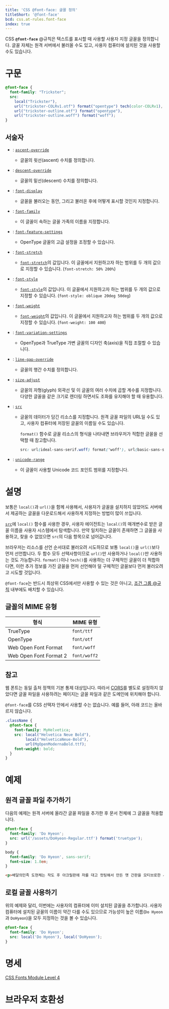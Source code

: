 ```yaml
---
title: 'CSS @font-face: 글꼴 정의'
titleShort: '@font-face'
bcd: css.at-rules.font-face
index: true
---
```


CSS **`@font-face`** @규칙은 텍스트를 표시할 때 사용할 사용자 지정 글꼴을 정의합니다. 글꼴 자체는 원격 서버에서 불러올 수도 있고, 사용자 컴퓨터에 설치된 것을 사용할 수도 있습니다.

# 구문

```css
@font-face {
  font-family: "Trickster";
  src:
    local("Trickster"),
    url("trickster-COLRv1.otf") format("opentype") tech(color-COLRv1),
    url("trickster-outline.otf") format("opentype"),
    url("trickster-outline.woff") format("woff");
}
```

## 서술자

- : [`ascent-override`]
  - 글꼴의 윗선(ascent) 수치를 정의합니다.
- : [`descent-override`]
  - 글꼴의 밑선(descent) 수치를 정의합니다.
- : [`font-display`]
  - 글꼴을 불러오는 동안, 그리고 불러온 후에 어떻게 표시할 것인지 지정합니다.
- : [`font-family`]
  - 이 글꼴이 속하는 글꼴 가족의 이름을 지정합니다.
- : [`font-feature-settings`]
  - OpenType 글꼴의 고급 설정을 조정할 수 있습니다.
- : [`font-stretch`]
  - [`font-stretch`][`font-stretch` 속성]의 값입니다. 이 글꼴에서 지원하고자 하는 범위를 두 개의 값으로 지정할 수 있습니다. (`font-stretch: 50% 200%`)
- : [`font-style`]
  - [`font-style`][`font-style` 속성]의 값입니다. 이 글꼴에서 지원하고자 하는 범위를 두 개의 값으로 지정할 수 있습니다. (`font-style: oblique 20deg 50deg`)
- : [`font-weight`]
  - [`font-weight`][`font-weight` 속성]의 값입니다. 이 글꼴에서 지원하고자 하는 범위를 두 개의 값으로 지정할 수 있습니다. (`font-weight: 100 400`)
- : [`font-variation-settings`]
  - OpenType과 TrueType 가변 글꼴의 디자인 축(axis)을 직접 조절할 수 있습니다.
- : [`line-gap-override`]
  - 글꼴의 행간 수치를 정의합니다.
- : [`size-adjust`]
  - 글꼴의 자형(glyph) 외곽선 및 이 글꼴의 여러 수치에 곱할 계수를 지정합니다. 다양한 글꼴을 같은 크기로 렌더링 하면서도 조화를 유지해야 할 때 유용합니다.
- : [`src`]

  - 글꼴의 데이터가 담긴 리소스를 지정합니다. 원격 글꼴 파일의 URL일 수도 있고, 사용자 컴퓨터에 저장된 글꼴의 이름일 수도 있습니다.

    `format()` 함수로 글꼴 리소스의 형식을 나타내면 브라우저가 적합한 글꼴을 선택할 때 참고합니다.

    ```css
    src: url(ideal-sans-serif.woff) format('woff'), url(basic-sans-serif.ttf) format('truetype');
    ```

- : [`unicode-range`]
  - 이 글꼴이 사용할 Unicode 코드 포인트 범위를 지정합니다.

# 설명

보통은 `local()`과 `url()`을 함께 사용해서, 사용자가 글꼴을 설치하지 않았어도 서버에서 제공하는 글꼴을 다운로드해서 사용하게 지정하는 방법이 많이 쓰입니다.

[`src`](#term-src)에 `local()` 함수를 사용한 경우, 사용자 에이전트는 `local()`의 매개변수로 받은 글꼴 이름을 사용자 시스템에서 탐색합니다. 만약 일치하는 글꼴이 존재하면 그 글꼴을 사용하고, 찾을 수 없었으면 `src`의 다음 항목으로 넘어갑니다.

브라우저는 리소스를 선언 순서대로 불러오려 시도하므로 보통 `local()`을 `url()`보다 먼저 선언합니다. 두 함수 모두 선택사항이므로 `url()`만 사용하거나 `local()`만 사용하는 것도 가능합니다. `format()`이나 `tech()`를 사용하는 더 구체적인 글꼴이 더 적합하다면, 이런 추가 정보를 가진 글꼴을 먼저 선언해야 덜 구체적인 글꼴보다 먼저 불러오려고 시도할 것입니다.

`@font-face`는 반드시 최상위 CSS에서만 사용할 수 있는 것은 아니고, [조건 그룹 @규칙](https://developer.mozilla.org/en-US/docs/Web/CSS/At-rule#conditional_group_rules) 내부에도 배치할 수 있습니다.

## 글꼴의 MIME 유형

| 형식                   | MIME 유형    |
| ---------------------- | ------------ |
| TrueType               | `font/ttf`   |
| OpenType               | `font/otf`   |
| Web Open Font Format   | `font/woff`  |
| Web Open Font Format 2 | `font/woff2` |

## 참고

웹 폰트는 동일 출처 정책의 기본 통제 대상입니다. 따라서 [CORS](https://developer.mozilla.org/en-US/docs/Web/HTTP/CORS)를 별도로 설정하지 않았다면 글꼴 파일을 사용하려는 페이지는 글꼴 파일과 같은 도메인에 위치해야 합니다.

`@font-face`를 CSS 선택자 안에서 사용할 수는 없습니다. 예를 들어, 아래 코드는 올바르지 않습니다.

```css variant=bad
.className {
  @font-face {
    font-family: MyHelvetica;
    src: local("Helvetica Neue Bold"),
         local("HelveticaNeue-Bold"),
         url(MgOpenModernaBold.ttf);
    font-weight: bold;
  }
}
```

# 예제

## 원격 글꼴 파일 추가하기

다음의 예제는 원격 서버에 올라간 글꼴 파일을 추가한 후 문서 전체에 그 글꼴을 적용합니다.

```css hidden name=remote
@font-face {
  font-family: 'Do Hyeon';
  src: url('/assets/DoHyeon-Regular.ttf') format('truetype');
}

body {
  font-family: 'Do Hyeon', sans-serif;
  font-size: 1.8em;
}
```

```html hidden name=remote
<p>배달의민족 도현체는 작도 후 아크릴판에 자를 대고 컷팅해서 만든 옛 간판을 모티브로한 서체입니다.</p>
```

<LiveExample name="remote" height={160} />

## 로컬 글꼴 사용하기

위의 예제와 달리, 이번에는 사용자의 컴퓨터에 이미 설치된 글꼴을 추가합니다. 사용자 컴퓨터에 설치된 글꼴의 이름이 약간 다를 수도 있으므로 가능성이 높은 이름(`Do Hyeon`과 `DoHyeon`)을 모두 지정하는 것을 볼 수 있습니다.

```css
@font-face {
  font-family: 'Do Hyeon';
  src: local('Do Hyeon'), local('DoHyeon');
}
```

# 명세

[CSS Fonts Module Level 4](https://drafts.csswg.org/css-fonts/#font-face-rule)

# 브라우저 호환성

<BrowserCompat data={props.bcd} />

[`ascent-override`]: https://developer.mozilla.org/en-US/docs/Web/CSS/@font-face/ascent-override
[`descent-override`]: https://developer.mozilla.org/en-US/docs/Web/CSS/@font-face/descent-override
[`font-display`]: ./@font-face/font-display
[`font-family`]: ./@font-face/font-family
[`font-feature-settings`]: https://developer.mozilla.org/en-US/docs/Web/CSS/@font-face/font-feature-settings
[`font-stretch`]: https://developer.mozilla.org/en-US/docs/Web/CSS/@font-face/font-stretch
[`font-stretch` 속성]: https://developer.mozilla.org/en-US/docs/Web/CSS/font-stretch
[`font-style`]: https://developer.mozilla.org/en-US/docs/Web/CSS/@font-face/font-style
[`font-style` 속성]: ./font-style
[`font-variation-settings`]: https://developer.mozilla.org/en-US/docs/Web/CSS/@font-face/font-variation-settings
[`font-weight`]: https://developer.mozilla.org/en-US/docs/Web/CSS/@font-face/font-weight
[`font-weight` 속성]: ./font-weight
[`line-gap-override`]: https://developer.mozilla.org/en-US/docs/Web/CSS/@font-face/line-gap-override
[`size-adjust`]: https://developer.mozilla.org/en-US/docs/Web/CSS/@font-face/size-adjust
[`src`]: ./@font-face/src
[`unicode-range`]: https://developer.mozilla.org/en-US/docs/Web/CSS/@font-face/unicode-range

